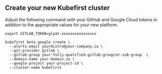 
## Create your new Kubefirst cluster

Adjust the following command with your GitHub and Google Cloud tokens in addition to the appropriate values for your new platform.

```shell
export GITLAB_TOKEN=glpat-xxxxxxxxxxxxxxxx

kubefirst beta google create \
  --alerts-email yourdistro@your-company.io \
  --git-provider gitlab \
  --gitlab-group your-fully-qualified-gitlab-group/or-sub-group  \
  --domain-name your-domain.io \
  --google-project your-project-id \
  --cluster-name kubefirst
```

<CloudflareDNS />
